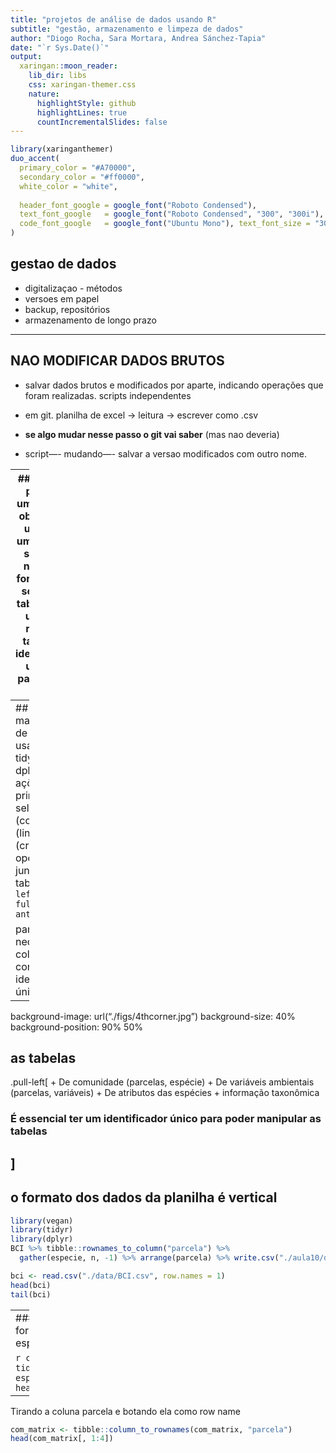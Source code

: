 ```yaml
---
title: "projetos de análise de dados usando R"
subtitle: "gestão, armazenamento e limpeza de dados"
author: "Diogo Rocha, Sara Mortara, Andrea Sánchez-Tapia"
date: "`r Sys.Date()`"
output:
  xaringan::moon_reader:
    lib_dir: libs
    css: xaringan-themer.css
    nature:
      highlightStyle: github
      highlightLines: true
      countIncrementalSlides: false
---
```


```r
library(xaringanthemer)
duo_accent(
  primary_color = "#A70000",
  secondary_color = "#ff0000",
  white_color = "white",
  
  header_font_google = google_font("Roboto Condensed"),
  text_font_google   = google_font("Roboto Condensed", "300", "300i"),
  code_font_google   = google_font("Ubuntu Mono"), text_font_size = "30px"
)
```

## gestao de dados

+ digitalizaçao - métodos
+ versoes em papel 
+ backup, repositórios
+ armazenamento de longo prazo

---

## NAO MODIFICAR DADOS BRUTOS  

+ salvar dados brutos e modificados por aparte, indicando operações que foram realizadas. scripts independentes

+ em git. planilha de excel -> leitura -> escrever como .csv
+ __se algo mudar nesse passo o git vai saber__
(mas nao deveria)

+ script---- mudando---- salvar a versao modificados com outro nome. 

---
## formato de planilhas
+ uma linha uma observacao
+ uma coluna uma variavel - sem info no nome - tidy
formato - bom senso 
varias tabelas boas > uma tabela ruim
juntar tabelas com identificadores unicos - id para individuo - 

---
## manipulacao de dados usando `dplyr`
tidyverse - dplyr
algumas ações principais
select (colunas)
filter (linhas)
mutate (criar colunas)
operações de junção de tabelas: `join`
`left_join`
`full_join`
`anti_join`

para isso é necessário ter colunas em comum com identificadores únicos


---
background-image: url("./figs/4thcorner.jpg")
background-size: 40%
background-position: 90% 50%

## as tabelas

.pull-left[
+ De comunidade (parcelas, espécie)
+ De variáveis ambientais (parcelas, variáveis)
+ De atributos das espécies + informação taxonômica

### É essencial ter um identificador único para poder manipular as tabelas

]
---
## o formato dos dados da planilha é vertical

```r
library(vegan)
library(tidyr)
library(dplyr)
BCI %>% tibble::rownames_to_column("parcela") %>%
  gather(especie, n, -1) %>% arrange(parcela) %>% write.csv("./aula10/data/BCI.csv")
```

```r
bci <- read.csv("./data/BCI.csv", row.names = 1)
head(bci)
tail(bci)
```
---
### Precisamos do formato com as espécies nas colunas

```r
com_matrix <- tidyr::spread(bci, especie, n, fill = 0)
head(com_matrix[,1:4])
```

---

Tirando a coluna parcela e botando ela como row name

```r
com_matrix <- tibble::column_to_rownames(com_matrix, "parcela")
head(com_matrix[, 1:4])
```

